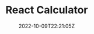 ---
slug: "react-calculator"
title: "React Calculator"
description: "JavaScript calculator that uses immediate execution for input logic. Additionally I practiced a design recreation."
techs:
  - "React"
  - "JavaScript"
  - "Bootstrap"
date: "2022-10-09T22:21:05Z"
repoUrl: "https://github.com/PabloPicas0/React-Calculator"
homepageUrl: "https://pablopicas0.github.io/React-Calculator/"
banner: "./images/banner.png"
---